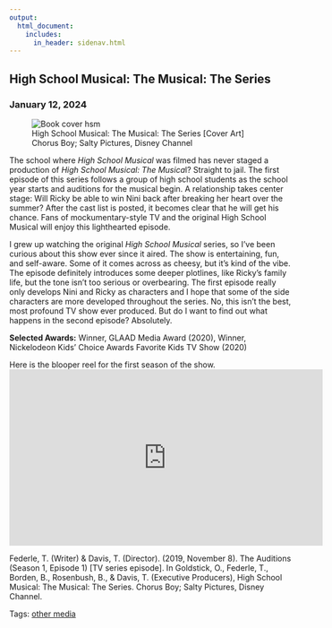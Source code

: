 ```yaml
---
output: 
  html_document:
    includes:
      in_header: sidenav.html
---
```

<!-- Page content -->
<div class="main">
<div class="card">

# High School Musical: The Musical: The Series
### January 12, 2024

<figure>
<img class="cover" src="./media/cover-hsm.png" alt="Book cover hsm">
<figcaption>High School Musical: The Musical: The Series [Cover Art] Chorus Boy; Salty Pictures, Disney Channel</figcaption>
</figure>

<!-- https://en.wikipedia.org/wiki/High_School_Musical:_The_Musical:_The_Series#Critical_response --->

The school where *High School Musical* was filmed has never staged a production of *High School Musical: The Musica*l? Straight to jail. The first episode of this series follows a group of high school students as the school year starts and auditions for the musical begin. A relationship takes center stage: Will Ricky be able to win Nini back after breaking her heart over the summer? After the cast list is posted, it becomes clear that he will get his chance. Fans of mockumentary-style TV and the original High School Musical will enjoy this lighthearted episode. 

I grew up watching the original *High School Musical* series, so I’ve been curious about this show ever since it aired. The show is entertaining, fun, and self-aware. Some of it comes across as cheesy, but it’s kind of the vibe. The episode definitely introduces some deeper plotlines, like Ricky’s family life, but the tone isn’t too serious or overbearing. The first episode really only develops Nini and Ricky as characters and I hope that some of the side characters are more developed throughout the series. No, this isn’t the best, most profound TV show ever produced. But do I want to find out what happens in the second episode? Absolutely.

**Selected Awards:** Winner, GLAAD Media Award (2020), Winner, Nickelodeon Kids' Choice Awards Favorite Kids TV Show (2020)

Here is the blooper reel for the first season of the show.
<iframe width="560" height="315" src="https://www.youtube.com/embed/UDBXvMED_f8?si=vrVPJxz82PyI4ZWo" title="YouTube video player" frameborder="0" allow="accelerometer; autoplay; clipboard-write; encrypted-media; gyroscope; picture-in-picture; web-share" allowfullscreen></iframe>

Federle, T. (Writer) & Davis, T. (Director). (2019, November 8). The Auditions (Season 1, Episode 1) [TV series episode]. In Goldstick, O., Federle, T., Borden, B., Rosenbush, B., & Davis, T. (Executive Producers), High School Musical: The Musical: The Series. Chorus Boy; Salty Pictures, Disney Channel. 

Tags: <a href="tags-other_media.html">other media</a> 

</div>
</div>
